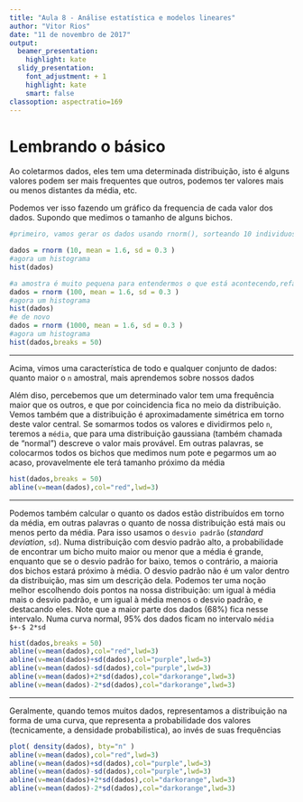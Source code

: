 ```yaml
---
title: "Aula 8 - Análise estatística e modelos lineares"
author: "Vitor Rios"
date: "11 de novembro de 2017"
output:
  beamer_presentation:
    highlight: kate
  slidy_presentation:
    font_adjustment: + 1
    highlight: kate
    smart: false
classoption: aspectratio=169
---
```

# Lembrando o básico
Ao coletarmos dados, eles tem uma determinada distribuição, isto é alguns valores podem ser mais frequentes que outros, podemos ter valores mais ou menos distantes da média, etc.

Podemos ver isso fazendo um gráfico da frequencia de cada valor dos dados. Supondo que medimos o tamanho de alguns bichos.
```r
#primeiro, vamos gerar os dados usando rnorm(), sorteando 10 individuos de uma distribuição normal com média 1.6 e desvio padrão 0.3

dados = rnorm (10, mean = 1.6, sd = 0.3 )
#agora um histograma
hist(dados)

#a amostra é muito pequena para entendermos o que está acontecendo,refazendo os dados com uma amostra maior
dados = rnorm (100, mean = 1.6, sd = 0.3 )
#agora um histograma
hist(dados)
#e de novo
dados = rnorm (1000, mean = 1.6, sd = 0.3 )
#agora um histograma
hist(dados,breaks = 50)
```

***
Acima, vimos uma característica de todo e qualquer conjunto de dados: quanto maior o `n` amostral, mais aprendemos sobre nossos dados

Além diso, percebemos que um determinado valor tem uma frequência maior que os outros, e que por coincidencia fica no meio da distribuição. Vemos também que a distribuição é aproximadamente simétrica em torno deste valor central. Se somarmos todos os valores e dividirmos pelo `n`, teremos a `média`, que para uma distribuição gaussiana (também chamada de "normal") descreve o valor mais provável. Em outras palavras, se colocarmos todos os bichos que medimos num pote e pegarmos um ao acaso, provavelmente ele terá tamanho próximo da média

```r
hist(dados,breaks = 50)
abline(v=mean(dados),col="red",lwd=3)
```

***
Podemos também calcular o quanto os dados estão distribuídos em torno da média, em outras palavras o quanto de nossa distribuição está mais ou menos perto da média. Para isso usamos o `desvio padrão` (_standard deviation_, `sd`). Numa distribuição com desvio padrão alto, a probabilidade de encontrar um bicho muito maior ou menor que a média é grande, enquanto que se o desvio padrão for baixo, temos o contrário, a maioria dos bichos estará próximo à média. O desvio padrão não é um valor dentro da distribuição, mas sim um descrição dela. Podemos ter uma noção melhor escolhendo dois pontos na nossa distribuição: um igual à média mais o desvio padrão, e um igual à média menos o desvio padrão, e destacando eles. Note que a maior parte dos dados (68%) fica nesse intervalo. Numa curva normal, 95% dos dados ficam no intervalo `média $+-$ 2*sd`
```r
hist(dados,breaks = 50)
abline(v=mean(dados),col="red",lwd=3)
abline(v=mean(dados)+sd(dados),col="purple",lwd=3)
abline(v=mean(dados)-sd(dados),col="purple",lwd=3)
abline(v=mean(dados)+2*sd(dados),col="darkorange",lwd=3)
abline(v=mean(dados)-2*sd(dados),col="darkorange",lwd=3)
```
***
Geralmente, quando temos muitos dados, representamos a distribuição na forma de uma curva, que representa a probabilidade dos valores (tecnicamente, a densidade probabilistica), ao invés de suas frequências
```r
plot( density(dados), bty="n" )
abline(v=mean(dados),col="red",lwd=3)
abline(v=mean(dados)+sd(dados),col="purple",lwd=3)
abline(v=mean(dados)-sd(dados),col="purple",lwd=3)
abline(v=mean(dados)+2*sd(dados),col="darkorange",lwd=3)
abline(v=mean(dados)-2*sd(dados),col="darkorange",lwd=3)

```

